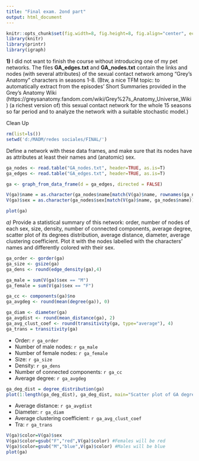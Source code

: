 ---
title: "Final exam. 2ond part"
output: html_document
---


```{r global_options, include=FALSE}
knitr::opts_chunk$set(fig.width=8, fig.height=8, fig.align="center", echo=TRUE, warning=FALSE, message=FALSE,autodep = TRUE,cache=TRUE)
library(knitr)
library(printr)
library(igraph)
```


**1)** I did not want to finish the course without introducing one of my pet networks. The files **GA_edges.txt** and **GA_nodes.txt** contain the links and nodes (with several attributes) of the sexual contact network among "Grey's Anatomy" characters in seasons 1-8. (Btw, a nice TFM topic: to automatically extract from the episodes' Short Summaries provided in the Grey's Anatomy Wiki (https://greysanatomy.fandom.com/wiki/Grey%27s_Anatomy_Universe_Wiki) (a richest version of) this sexual contact network for the whole 15 seasons so far period and to analyze the network with a suitable stochastic model.)

Clean Up
``` {r} 
rm(list=ls())
setwd('d:/MADM/redes sociales/FINAL/')
```

Define a network with these data frames, and make sure that its nodes have as attributes at least their names and (anatomic) sex.

``` {r}
ga_nodes <- read.table("GA_nodes.txt", header=TRUE, as.is=T)
ga_edges <- read.table("GA_edges.txt", header=TRUE, as.is=T)

ga <- graph_from_data_frame(d = ga_edges, directed = FALSE)

V(ga)$name = as.character(ga_nodes$name[match(V(ga)$name, rownames(ga_nodes))])
V(ga)$sex = as.character(ga_nodes$sex[match(V(ga)$name, ga_nodes$name)])

plot(ga)

```

*a)* Provide a statistical summary of this network: order, number of nodes of each sex, size, density, number of connected components, average degree, scatter plot of its degrees distribution, average distance, diameter, average clustering coefficient. Plot it with the nodes labelled with the characters' names and differently colored with their sex. 

``` {r}
ga_order <- gorder(ga)
ga_size <- gsize(ga)
ga_dens <- round(edge_density(ga),4)

ga_male = sum(V(ga)$sex == "M")
ga_female = sum(V(ga)$sex == "F")

ga_cc <- components(ga)$no
ga_avgdeg <- round(mean(degree(ga)), 0)

ga_diam <- diameter(ga)
ga_avgdist <- round(mean_distance(ga), 2)
ga_avg_clust_coef <- round(transitivity(ga, type="average"), 4)
ga_trans = transitivity(ga)
```

* Order: `r ga_order`
* Number of male nodes: `r ga_male`
* Number of female nodes: `r ga_female`
* Size: `r ga_size`
* Density: `r ga_dens`
* Number of connected components: `r ga_cc` 
* Average degree: `r ga_avgdeg`
```{r}
ga_deg_dist = degree_distribution(ga)
plot(1:length(ga_deg_dist), ga_deg_dist, main="Scatter plot of GA degrees distribution", xlab="Degree", ylab="Distribution", pch=19)
```

* Average distance: `r ga_avgdist`
* Diameter: `r ga_diam`
* Average clustering coefficient: `r ga_avg_clust_coef`
* Tra: `r ga_trans`


```{r}
V(ga)$color=V(ga)$sex
V(ga)$color=gsub("F","red",V(ga)$color) #Females will be red
V(ga)$color=gsub("M","blue",V(ga)$color) #Males will be blue
plot(ga)
```
